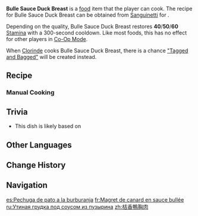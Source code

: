 {{Food Infobox
|id              = 108676
|description     = A meat dish with the fragrant fullness of fruit.
|desc_suspicious = The sauce hasn't counteracted the greasiness of the duck at all &mdash; in fact, it's given it a bitter edge instead. The appetite evoked upon seeing it presented so beautifully seems to have disappeared equally as suddenly after your first bite.
|desc_basic      = After sautéeing the duck breast, slice it and plate the meat before drizzling Bulle Fruit sauce atop it. Crisp skin, sumptuous tender meat, and sauce mingling sweet and sour come together in an ensemble that is a classic Fontainian delicacy.
|desc_delicious  = The citrusy flavor of tangerine gives the succulent duck a unique, fresh sweetness. It's so irresistibly delicious that you can barely stop yourself from reaching for the next piece even before you've swallowed the last one. No matter how much Fontaine's food culture has evolved over the years, it's no surprise that this dish has always kept its place among the classics.
|type            = Adventurer's Dishes
|effectType      = Stamina Increase
|effect          = Restores (var1) Stamina.
|eff_att1        = Stamina
|eff_att2        = Stamina Restore
|eff_suspicious1 = 40
|eff_basic1      = 50
|eff_delicious1  = 60
|quality         = 2
|variant         = "Tagged and Bagged"
|character       = 
|region          = Fontaine
|recipe          = Sold by [[Sanguinetti]]
|recipe_event    = 
|source1         = 
|source2         = 
|source3         = 
}}
'''Bulle Sauce Duck Breast''' is a [[food]] item that the player can cook. The recipe for Bulle Sauce Duck Breast can be obtained from [[Sanguinetti]] for {{Item|Mora|x=2,500}}.

Depending on the quality, Bulle Sauce Duck Breast restores '''40'''/'''50'''/'''60''' [[Stamina]] with a 300-second cooldown. Like most foods, this has no effect for other players in [[Co-Op Mode]].

When [[Clorinde]] cooks Bulle Sauce Duck Breast, there is a chance [["Tagged and Bagged"]] will be created instead.

==Recipe==
{{Recipe
|type = Cooking
|Bulle Fruit = 2
|Fowl = 2
|sort = Bulle Fruit;Fowl
}}

===Manual Cooking===
{{Manual Cooking}}

==Trivia==
* This dish is likely based on {{Fr|magret de canard à l'orange|duck {{w|magret}} with orange.}}

==Other Languages==
{{Other Languages
|en       = Bulle Sauce Duck Breast
|zhs      = 桔香鸭胸肉
|zhs_rm   = Júxiāng Yāxiōngròu
|zht      = 桔香鴨胸肉
|zht_rm   = Júxiāng Yāxiōngròu
|zh_tl    = {{Lex|Bulle Fruit (ju)|zh}}-Flavored Duck Breast
|ja       = 鴨胸肉のオレンジソースソテー
|ja_rm    = Kamomuneniku no Orenji Soosu Sotee
|ja_tl    = Duck Breast and Orange Sauce Sauté
|ko       = 귤향 오리 가슴살구이
|ko_tl    = Grilled Duck Breast with Tangerine Flavor
|es       = Pechuga de pato a la burburanja
|es_tl    = Bulle Fruit Sauce Duck Breast
|fr       = Magret de canard en sauce bullée
|fr_tl    = Duck {{w|Magret}} in Bulle Sauce
|ru       = Утиная грудка под соусом из пузырина
|ru_tl    = Duck Breast With {{Lex|Bulle|ru}} Sauce
|th       = Bulle Sauce Duck Breast
|vi       = Ức Vịt Sốt Bulle
|vi_tl    = 
|de       = Entenbrust an Blasenmandarinen-Soße
|de_tl    = Duck Breast in {{Lex|Bulle Fruit|de}} Sauce
|id       = Bulle Sauce Duck Breast
|pt       = Peito de Pato ao Molho Bulle
|pt_tl    = 
|tr       = Bulle Soslu Ördek Göğsü
|tr_tl    = 
|it       = Petto d'anatra con salsa di Bulle
|it_tl    = 
}}

==Change History==
{{Change History|4.7}}

==Navigation==
{{Food Navbox}}

[[es:Pechuga de pato a la burburanja]]
[[fr:Magret de canard en sauce bullée]]
[[ru:Утиная грудка под соусом из пузырина]]
[[zh:桔香鴨胸肉]]